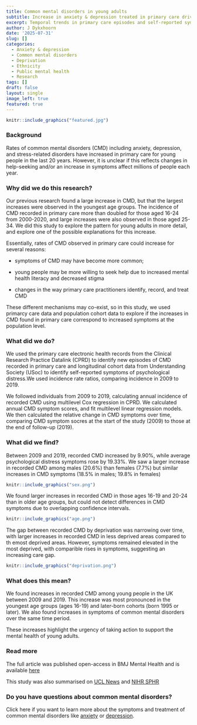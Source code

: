 ```yaml
---
title: Common mental disorders in young adults
subtitle: Increase in anxiety & depression treated in primary care driven by an increase in symptoms  
excerpt: Temporal trends in primary care episodes and self-reported symptoms, published in BMC Mental Health. 
author: J Dykxhoorn
date: '2025-07-31'
slug: []
categories:
  - Anxiety & depression
  - Common mental disorders
  - Deprivation
  - Ethnicity
  - Public mental health
  - Research
tags: []
draft: false
layout: single
image_left: true
featured: true
---
```


```r
knitr::include_graphics("featured.jpg")
```

### Background 
Rates of common mental disorders (CMD) including anxiety, depression, and stress-related disorders have increased in primary care for young people in the last 20 years. However, it is unclear if this reflects changes in help-seeking and/or an increase in symptoms  affect millions of people each year. 

### Why did we do this research?
Our previous research found a large increase in CMD, but that the largest increases were observed in the youngest age groups. The incidence of CMD recorded in primary care more than doubled for those aged 16-24 from 2000-2020, and large increases were also observed in those aged 25-34. We did this study to explore the pattern for young adults in more detail, and explore one of the possible explanations for this increase. 

Essentially, rates of CMD observed in primary care could increase for several reasons: 

+ symptoms of CMD may have become more common; 

+ young people may be more willing to seek help due to increased mental health literacy and decreased stigma

+ changes in the way primary care practitioners identify, record, and treat CMD

These different mechanisms may co-exist, so in this study, we used primarcy care data and population cohort data to explore if the increases in CMD found in primary care correspond to increased symptoms at the population level. 

 

### What did we do? 
We used the primary care electronic health records from the Clinical Research Practice Datalink (CPRD) to identify new episodes of CMD recorded in primary care and longitudinal cohort data from Understanding Society (USoc) to identify self-reported symptoms of psychological distress.We used incidence rate ratios, comparing incidence in 2009 to 2019. 

We followed individuals from 2009 to 2019, calculating annual incidence of recorded CMD using multilevel Cox regression in CPRD. We calculated annual CMD symptom scores, and fit multilevel linear regression models. We then calculated the relative change in CMD symptoms over time, comparing CMD symptom socres at the start of the study (2009) to those at the end of follow-up (2019). 



### What did we find? 

Between 2009 and 2019, recorded CMD increased by 9.90%, while average psychological distress symptoms rose by 19.33%. We saw a larger increase in recorded CMD among males (20.6%) than females (7.7%) but similar increases in CMD symptoms (18.5% in males; 19.8% in females)


```r
knitr::include_graphics("sex.png")
```

We found larger increases in recorded CMD in those ages 16-19 and 20-24 than in older age groups, but could not detect differences in CMD symptoms due to overlapping confidence intervals.

```r
knitr::include_graphics("age.png")
```


The gap between recorded CMD by deprivation was narrowing over time, with larger increases in recorded CMD in less deprived areas compared to th emost deprived areas. However, symptoms remained elevated in the most deprived, with comparible rises in symptoms, suggesting an increasing care gap. 

```r
knitr::include_graphics("deprivation.png")
```


### What does this mean? 

We found increases in recorded CMD among young people in the UK between 2009 and 2019. This increase was most pronounced in the youngest age groups (ages 16-19) and later-born cohorts (born 1995 or later). We also found increases in symptoms of common mental disorders over the same time period. 

These increases highlight the urgency of taking action to support the mental health of young adults. 


### Read more 

The full article was published open-access in BMJ Mental Health and is available
[here](https://www.cambridge.org/core/journals/psychological-medicine/article/temporal-patterns-in-the-recorded-annual-incidence-of-common-mental-disorders-over-two-decades-in-the-united-kingdom-a-primary-care-cohort-study/5FDB89622CEED13B8538CAA28E837144)

This study was also summarised on [UCL News](https://www.ucl.ac.uk/news/2025/jul/increase-mental-illness-symptoms-among-young-people) and [NIHR SPHR](https://sphr.nihr.ac.uk/news-and-events/news/increase-in-mental-illness-symptoms-among-young-people/)



### Do you have questions about common mental disorders? 

Click here if you want to learn more about the symptoms and treatment of common mental disorders like [anxiety](https://www.nhsinform.scot/illnesses-and-conditions/mental-health/anxiety) or [depression](https://www.nhsinform.scot/illnesses-and-conditions/mental-health/depression).  